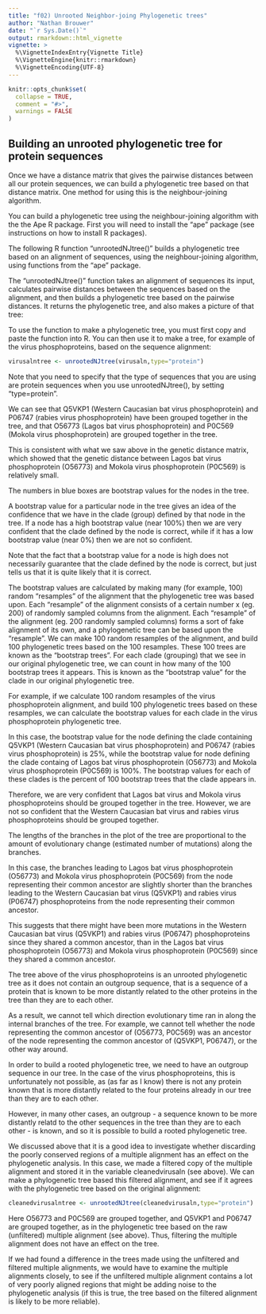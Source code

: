 ```yaml
---
title: "f02) Unrooted Neighbor-joing Phylogenetic trees"
author: "Nathan Brouwer"
date: "`r Sys.Date()`"
output: rmarkdown::html_vignette
vignette: >
  %\VignetteIndexEntry{Vignette Title}
  %\VignetteEngine{knitr::rmarkdown}
  %\VignetteEncoding{UTF-8}
---
```


```r
knitr::opts_chunk$set(
  collapse = TRUE,
  comment = "#>",
  warnings = FALSE
)
```


## Building an unrooted phylogenetic tree for protein sequences

Once we have a distance matrix that gives the pairwise distances between all our protein sequences, we can build a phylogenetic tree based on that distance matrix. One method for using this is the neighbour-joining algorithm.

You can build a phylogenetic tree using the neighbour-joining algorithm with the the Ape R package. First you will need to install the “ape” package (see instructions on how to install R packages).

The following R function “unrootedNJtree()” builds a phylogenetic tree based on an alignment of sequences, using the neighbour-joining algorithm, using functions from the “ape” package.

The “unrootedNJtree()” function takes an alignment of sequences its input, calculates pairwise distances between the sequences based on the alignment, and then builds a phylogenetic tree based on the pairwise distances. It returns the phylogenetic tree, and also makes a picture of that tree:


To use the function to make a phylogenetic tree, you must first copy and paste the function into R. You can then use it to make a tree, for example of the virus phosphoproteins, based on the sequence alignment:

```r
virusalntree <- unrootedNJtree(virusaln,type="protein")
```



Note that you need to specify that the type of sequences that you are using are protein sequences when you use unrootedNJtree(), by setting “type=protein”.

We can see that Q5VKP1 (Western Caucasian bat virus phosphoprotein) and P06747 (rabies virus phosphoprotein) have been grouped together in the tree, and that O56773 (Lagos bat virus phosphoprotein) and P0C569 (Mokola virus phosphoprotein) are grouped together in the tree.

This is consistent with what we saw above in the genetic distance matrix, which showed that the genetic distance between Lagos bat virus phosphoprotein (O56773) and Mokola virus phosphoprotein (P0C569) is relatively small.

The numbers in blue boxes are bootstrap values for the nodes in the tree.

A bootstrap value for a particular node in the tree gives an idea of the confidence that we have in the clade (group) defined by that node in the tree. If a node has a high bootstrap value (near 100%) then we are very confident that the clade defined by the node is correct, while if it has a low bootstrap value (near 0%) then we are not so confident.

Note that the fact that a bootstrap value for a node is high does not necessarily guarantee that the clade defined by the node is correct, but just tells us that it is quite likely that it is correct.

The bootstrap values are calculated by making many (for example, 100) random “resamples” of the alignment that the phylogenetic tree was based upon. Each “resample” of the alignment consists of a certain number x (eg. 200) of randomly sampled columns from the alignment. Each “resample” of the alignment (eg. 200 randomly sampled columns) forms a sort of fake alignment of its own, and a phylogenetic tree can be based upon the “resample”. We can make 100 random resamples of the alignment, and build 100 phylogenetic trees based on the 100 resamples. These 100 trees are known as the “bootstrap trees”. For each clade (grouping) that we see in our original phylogenetic tree, we can count in how many of the 100 bootstrap trees it appears. This is known as the “bootstrap value” for the clade in our original phylogenetic tree.

For example, if we calculate 100 random resamples of the virus phosphoprotein alignment, and build 100 phylogenetic trees based on these resamples, we can calculate the bootstrap values for each clade in the virus phosphoprotein phylogenetic tree.

In this case, the bootstrap value for the node defining the clade containing Q5VKP1 (Western Caucasian bat virus phosphoprotein) and P06747 (rabies virus phosphoprotein) is 25%, while the bootstrap value for node defining the clade containg of Lagos bat virus phosphoprotein (O56773) and Mokola virus phosphoprotein (P0C569) is 100%. The bootstrap values for each of these clades is the percent of 100 bootstrap trees that the clade appears in.

Therefore, we are very confident that Lagos bat virus and Mokola virus phosphoproteins should be grouped together in the tree. However, we are not so confident that the Western Caucasian bat virus and rabies virus phosphoproteins should be grouped together.

The lengths of the branches in the plot of the tree are proportional to the amount of evolutionary change (estimated number of mutations) along the branches.

In this case, the branches leading to Lagos bat virus phosphoprotein (O56773) and Mokola virus phosphoprotein (P0C569) from the node representing their common ancestor are slightly shorter than the branches leading to the Western Caucasian bat virus (Q5VKP1) and rabies virus (P06747) phosphoproteins from the node representing their common ancestor.

This suggests that there might have been more mutations in the Western Caucasian bat virus (Q5VKP1) and rabies virus (P06747) phosphoproteins since they shared a common ancestor, than in the Lagos bat virus phosphoprotein (O56773) and Mokola virus phosphoprotein (P0C569) since they shared a common ancestor.

The tree above of the virus phosphoproteins is an unrooted phylogenetic tree as it does not contain an outgroup sequence, that is a sequence of a protein that is known to be more distantly related to the other proteins in the tree than they are to each other.

As a result, we cannot tell which direction evolutionary time ran in along the internal branches of the tree. For example, we cannot tell whether the node representing the common ancestor of (O56773, P0C569) was an ancestor of the node representing the common ancestor of (Q5VKP1, P06747), or the other way around.

In order to build a rooted phylogenetic tree, we need to have an outgroup sequence in our tree. In the case of the virus phosphoproteins, this is unfortunately not possible, as (as far as I know) there is not any protein known that is more distantly related to the four proteins already in our tree than they are to each other.

However, in many other cases, an outgroup - a sequence known to be more distantly relatd to the other sequences in the tree than they are to each other - is known, and so it is possible to build a rooted phylogenetic tree.

We discussed above that it is a good idea to investigate whether discarding the poorly conserved regions of a multiple alignment has an effect on the phylogenetic analysis. In this case, we made a filtered copy of the multiple alignment and stored it in the variable cleanedvirusaln (see above). We can make a phylogenetic tree based this filtered alignment, and see if it agrees with the phylogenetic tree based on the original alignment:

```r
cleanedvirusalntree <- unrootedNJtree(cleanedvirusaln,type="protein")
```



Here O56773 and P0C569 are grouped together, and Q5VKP1 and P06747 are grouped together, as in the phylogenetic tree based on the raw (unfiltered) multiple alignment (see above). Thus, filtering the multiple alignment does not have an effect on the tree.

If we had found a difference in the trees made using the unfiltered and filtered multiple alignments, we would have to examine the multiple alignments closely, to see if the unfiltered multiple alignment contains a lot of very poorly aligned regions that might be adding noise to the phylogenetic analysis (if this is true, the tree based on the filtered alignment is likely to be more reliable).


